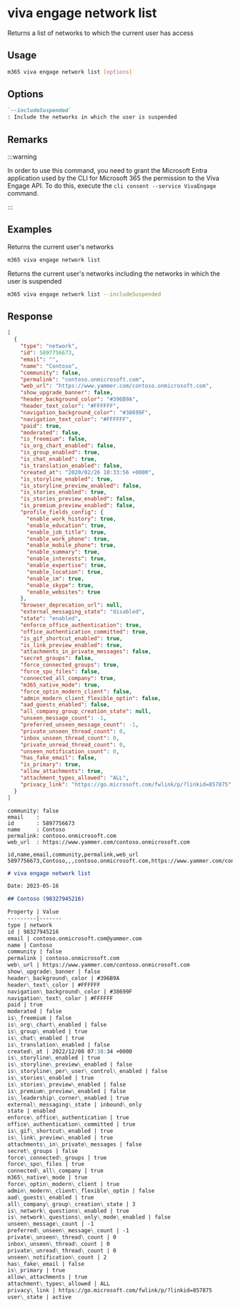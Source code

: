 
# viva engage network list

Returns a list of networks to which the current user has access

## Usage

```sh
m365 viva engage network list [options]
```

## Options

```md definition-list
`--includeSuspended`
: Include the networks in which the user is suspended
```

<Global />

## Remarks

:::warning

In order to use this command, you need to grant the Microsoft Entra application used by the CLI for Microsoft 365 the permission to the Viva Engage API. To do this, execute the `cli consent --service VivaEngage` command.

:::

## Examples

Returns the current user's networks

```sh
m365 viva engage network list
```

Returns the current user's networks including the networks in which the user is suspended

```sh
m365 viva engage network list --includeSuspended
```

## Response

<Tabs>
  <TabItem value="JSON">

  ```json
  [
    {
      "type": "network",
      "id": 5897756673,
      "email": "",
      "name": "Contoso",
      "community": false,
      "permalink": "contoso.onmicrosoft.com",
      "web_url": "https://www.yammer.com/contoso.onmicrosoft.com",
      "show_upgrade_banner": false,
      "header_background_color": "#396B9A",
      "header_text_color": "#FFFFFF",
      "navigation_background_color": "#38699F",
      "navigation_text_color": "#FFFFFF",
      "paid": true,
      "moderated": false,
      "is_freemium": false,
      "is_org_chart_enabled": false,
      "is_group_enabled": true,
      "is_chat_enabled": true,
      "is_translation_enabled": false,
      "created_at": "2020/02/26 10:33:56 +0000",
      "is_storyline_enabled": true,
      "is_storyline_preview_enabled": false,
      "is_stories_enabled": true,
      "is_stories_preview_enabled": false,
      "is_premium_preview_enabled": false,
      "profile_fields_config": {
        "enable_work_history": true,
        "enable_education": true,
        "enable_job_title": true,
        "enable_work_phone": true,
        "enable_mobile_phone": true,
        "enable_summary": true,
        "enable_interests": true,
        "enable_expertise": true,
        "enable_location": true,
        "enable_im": true,
        "enable_skype": true,
        "enable_websites": true
      },
      "browser_deprecation_url": null,
      "external_messaging_state": "disabled",
      "state": "enabled",
      "enforce_office_authentication": true,
      "office_authentication_committed": true,
      "is_gif_shortcut_enabled": true,
      "is_link_preview_enabled": true,
      "attachments_in_private_messages": false,
      "secret_groups": false,
      "force_connected_groups": true,
      "force_spo_files": false,
      "connected_all_company": true,
      "m365_native_mode": true,
      "force_optin_modern_client": false,
      "admin_modern_client_flexible_optin": false,
      "aad_guests_enabled": false,
      "all_company_group_creation_state": null,
      "unseen_message_count": -1,
      "preferred_unseen_message_count": -1,
      "private_unseen_thread_count": 0,
      "inbox_unseen_thread_count": 0,
      "private_unread_thread_count": 0,
      "unseen_notification_count": 0,
      "has_fake_email": false,
      "is_primary": true,
      "allow_attachments": true,
      "attachment_types_allowed": "ALL",
      "privacy_link": "https://go.microsoft.com/fwlink/p/?linkid=857875"
    }
  ]
  ```

  </TabItem>
  <TabItem value="Text">

  ```text
  community: false
  email    :
  id       : 5897756673
  name     : Contoso
  permalink: contoso.onmicrosoft.com
  web_url  : https://www.yammer.com/contoso.onmicrosoft.com
  ```

  </TabItem>
  <TabItem value="CSV">

  ```csv
  id,name,email,community,permalink,web_url
  5897756673,Contoso,,,contoso.onmicrosoft.com,https://www.yammer.com/contoso.onmicrosoft.com
  ```

  </TabItem>
  <TabItem value="Markdown">

  ```md
  # viva engage network list

  Date: 2023-05-16

  ## Contoso (98327945216)

  Property | Value
  ---------|-------
  type | network
  id | 98327945216
  email | contoso.onmicrosoft.com@yammer.com
  name | Contoso
  community | false
  permalink | contoso.onmicrosoft.com
  web\_url | https://www.yammer.com/contoso.onmicrosoft.com
  show\_upgrade\_banner | false
  header\_background\_color | #396B9A
  header\_text\_color | #FFFFFF
  navigation\_background\_color | #38699F
  navigation\_text\_color | #FFFFFF
  paid | true
  moderated | false
  is\_freemium | false
  is\_org\_chart\_enabled | false
  is\_group\_enabled | true
  is\_chat\_enabled | true
  is\_translation\_enabled | false
  created\_at | 2022/12/08 07:38:34 +0000
  is\_storyline\_enabled | true
  is\_storyline\_preview\_enabled | false
  is\_storyline\_per\_user\_control\_enabled | false
  is\_stories\_enabled | true
  is\_stories\_preview\_enabled | false
  is\_premium\_preview\_enabled | false
  is\_leadership\_corner\_enabled | true
  external\_messaging\_state | inbound\_only
  state | enabled
  enforce\_office\_authentication | true
  office\_authentication\_committed | true
  is\_gif\_shortcut\_enabled | true
  is\_link\_preview\_enabled | true
  attachments\_in\_private\_messages | false
  secret\_groups | false
  force\_connected\_groups | true
  force\_spo\_files | true
  connected\_all\_company | true
  m365\_native\_mode | true
  force\_optin\_modern\_client | true
  admin\_modern\_client\_flexible\_optin | false
  aad\_guests\_enabled | true
  all\_company\_group\_creation\_state | 3
  is\_network\_questions\_enabled | true
  is\_network\_questions\_only\_mode\_enabled | false
  unseen\_message\_count | -1
  preferred\_unseen\_message\_count | -1
  private\_unseen\_thread\_count | 0
  inbox\_unseen\_thread\_count | 0
  private\_unread\_thread\_count | 0
  unseen\_notification\_count | 2
  has\_fake\_email | false
  is\_primary | true
  allow\_attachments | true
  attachment\_types\_allowed | ALL
  privacy\_link | https://go.microsoft.com/fwlink/p/?linkid=857875
  user\_state | active
  ```

  </TabItem>
</Tabs>

